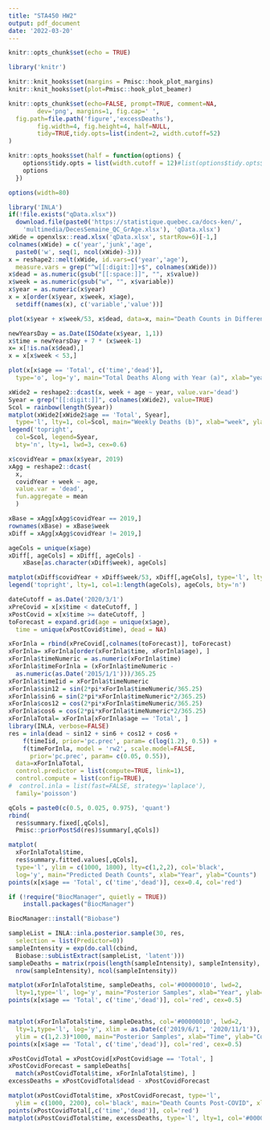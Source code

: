 ```yaml
---
title: "STA450 HW2"
output: pdf_document
date: '2022-03-20'
---
```


```r
knitr::opts_chunk$set(echo = TRUE)
```

```r
library('knitr')

knitr::knit_hooks$set(margins = Pmisc::hook_plot_margins)
knitr::knit_hooks$set(plot=Pmisc::hook_plot_beamer) 

knitr::opts_chunk$set(echo=FALSE, prompt=TRUE, comment=NA,
		dev='png', margins=1, fig.cap=' ',
  fig.path=file.path('figure','excessDeaths'),    
		fig.width=4, fig.height=4, half=NULL,
		tidy=TRUE,tidy.opts=list(indent=2, width.cutoff=52)
)

knitr::opts_hooks$set(half = function(options) {
    options$tidy.opts = list(width.cutoff = 12)#list(options$tidy.opts$width.cutoff/2)
    options
  })

options(width=80)

library('INLA')
if(!file.exists("qData.xlsx"))
  download.file(paste0('https://statistique.quebec.ca/docs-ken/',
    'multimedia/DecesSemaine_QC_GrAge.xlsx'), 'qData.xlsx')
xWide = openxlsx::read.xlsx('qData.xlsx', startRow=6)[-1,]
colnames(xWide) = c('year','junk','age',
  paste0('w', seq(1, ncol(xWide)-3)))
x = reshape2::melt(xWide, id.vars=c('year','age'),
  measure.vars = grep("^w[[:digit:]]+$", colnames(xWide)))
x$dead = as.numeric(gsub("[[:space:]]", "", x$value))
x$week = as.numeric(gsub("w", "", x$variable))
x$year = as.numeric(x$year)
x = x[order(x$year, x$week, x$age),
  setdiff(names(x), c('variable','value'))]

plot(x$year + x$week/53, x$dead, data=x, main="Death Counts in Different Age Group", ylab="counts", xlab="year")
```

```r
newYearsDay = as.Date(ISOdate(x$year, 1,1))
x$time = newYearsDay + 7 * (x$week-1) 
x= x[!is.na(x$dead),]
x = x[x$week < 53,]

plot(x[x$age == 'Total', c('time','dead')], 
  type='o', log='y', main="Total Deaths Along with Year (a)", xlab="year", ylab="counts")

xWide2 = reshape2::dcast(x, week + age ~ year, value.var='dead')
Syear = grep("[[:digit:]]", colnames(xWide2), value=TRUE)
Scol = rainbow(length(Syear))
matplot(xWide2[xWide2$age == 'Total', Syear],
  type='l', lty=1, col=Scol, main="Weekly Deaths (b)", xlab="week", ylab="counts")
legend('topright', 
  col=Scol, legend=Syear, 
  bty='n', lty=1, lwd=3, cex=0.6)

x$covidYear = pmax(x$year, 2019)
xAgg = reshape2::dcast(
  x,
  covidYear + week ~ age,
  value.var = 'dead',
  fun.aggregate = mean
  )
```

```r
xBase = xAgg[xAgg$covidYear == 2019,]
rownames(xBase) = xBase$week
xDiff = xAgg[xAgg$covidYear != 2019,]

ageCols = unique(x$age)
xDiff[, ageCols] = xDiff[, ageCols] - 
    xBase[as.character(xDiff$week), ageCols]
```

```r
matplot(xDiff$covidYear + xDiff$week/53, xDiff[,ageCols], type='l', lty=1, main="Excessive Death", xlab="year", ylab="counts")
legend('topright', lty=1, col=1:length(ageCols), ageCols, bty='n')

dateCutoff = as.Date('2020/3/1')
xPreCovid = x[x$time < dateCutoff, ]
xPostCovid = x[x$time >= dateCutoff, ]
toForecast = expand.grid(age = unique(x$age),
  time = unique(xPostCovid$time), dead = NA)
```

```r
xForInla = rbind(xPreCovid[,colnames(toForecast)], toForecast)
xForInla= xForInla[order(xForInla$time, xForInla$age), ]
xForInla$timeNumeric = as.numeric(xForInla$time)
xForInla$timeForInla = (xForInla$timeNumeric - 
  as.numeric(as.Date('2015/1/1')))/365.25
xForInla$timeIid = xForInla$timeNumeric
xForInla$sin12 = sin(2*pi*xForInla$timeNumeric/365.25)
xForInla$sin6 = sin(2*pi*xForInla$timeNumeric*2/365.25)
xForInla$cos12 = cos(2*pi*xForInla$timeNumeric/365.25)
xForInla$cos6 = cos(2*pi*xForInla$timeNumeric*2/365.25)
xForInlaTotal= xForInla[xForInla$age == 'Total', ]
library(INLA, verbose=FALSE)
res = inla(dead ~ sin12 + sin6 + cos12 + cos6 + 
    f(timeIid, prior='pc.prec', param= c(log(1.2), 0.5)) + 
    f(timeForInla, model = 'rw2', scale.model=FALSE,
      prior='pc.prec', param= c(0.05, 0.55)), 
  data=xForInlaTotal,
  control.predictor = list(compute=TRUE, link=1),
  control.compute = list(config=TRUE),
#  control.inla = list(fast=FALSE, strategy='laplace'),
  family='poisson')
```

```r
qCols = paste0(c(0.5, 0.025, 0.975), 'quant')
rbind(
  res$summary.fixed[,qCols],
  Pmisc::priorPostSd(res)$summary[,qCols])
```

```r
matplot(
  xForInlaTotal$time,
  res$summary.fitted.values[,qCols],
  type='l', ylim = c(1000, 1800), lty=c(1,2,2), col='black',
  log='y', main="Predicted Death Counts", xlab="Year", ylab="Counts")
points(x[x$age == 'Total', c('time','dead')], cex=0.4, col='red')
```

```r
if (!require("BiocManager", quietly = TRUE))
    install.packages("BiocManager")

BiocManager::install("Biobase")

sampleList = INLA::inla.posterior.sample(30, res, 
  selection = list(Predictor=0))
sampleIntensity = exp(do.call(cbind, 
  Biobase::subListExtract(sampleList, 'latent')))
sampleDeaths = matrix(rpois(length(sampleIntensity), sampleIntensity),
  nrow(sampleIntensity), ncol(sampleIntensity))
```

```r
matplot(xForInlaTotal$time, sampleDeaths, col='#00000010', lwd=2,
  lty=1,type='l', log='y', main="Posterior Samples", xlab="Year", ylab="Counts")
points(x[x$age == 'Total', c('time','dead')], col='red', cex=0.5)


matplot(xForInlaTotal$time, sampleDeaths, col='#00000010', lwd=2,
  lty=1,type='l', log='y', xlim = as.Date(c('2019/6/1', '2020/11/1')),
  ylim = c(1,2.3)*1000, main="Posterior Samples", xlab="Time", ylab="Counts")
points(x[x$age == 'Total', c('time','dead')], col='red', cex=0.5)
```

```r
xPostCovidTotal = xPostCovid[xPostCovid$age == 'Total', ]
xPostCovidForecast = sampleDeaths[
  match(xPostCovidTotal$time, xForInlaTotal$time), ]
excessDeaths = xPostCovidTotal$dead - xPostCovidForecast
```

```r
matplot(xPostCovidTotal$time, xPostCovidForecast, type='l', 
  ylim = c(1000, 2200), col='black', main="Death Counts Post-COVID", xlab="Time", ylab="Counts")
points(xPostCovidTotal[,c('time','dead')], col='red')
matplot(xPostCovidTotal$time, excessDeaths, type='l', lty=1, col='#00000030', main="Prediction of Death Counts Post-COVID", xlab="Time", ylab="Counts")
```

